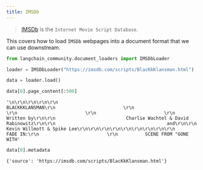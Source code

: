 ```yaml
---
title: IMSDb
---
```


>[IMSDb](https://imsdb.com/) is the `Internet Movie Script Database`.

This covers how to load `IMSDb` webpages into a document format that we can use downstream.


```python
from langchain_community.document_loaders import IMSDbLoader
```


```python
loader = IMSDbLoader("https://imsdb.com/scripts/BlacKkKlansman.html")
```


```python
data = loader.load()
```


```python
data[0].page_content[:500]
```



```output
'\n\r\n\r\n\r\n\r\n                                    BLACKKKLANSMAN\r\n                         \r\n                         \r\n                         \r\n                         \r\n                                      Written by\r\n\r\n                          Charlie Wachtel & David Rabinowitz\r\n\r\n                                         and\r\n\r\n                              Kevin Willmott & Spike Lee\r\n\r\n\r\n\r\n\r\n\r\n\r\n\r\n\r\n                         FADE IN:\r\n                         \r\n          SCENE FROM "GONE WITH'
```



```python
data[0].metadata
```



```output
{'source': 'https://imsdb.com/scripts/BlacKkKlansman.html'}
```
